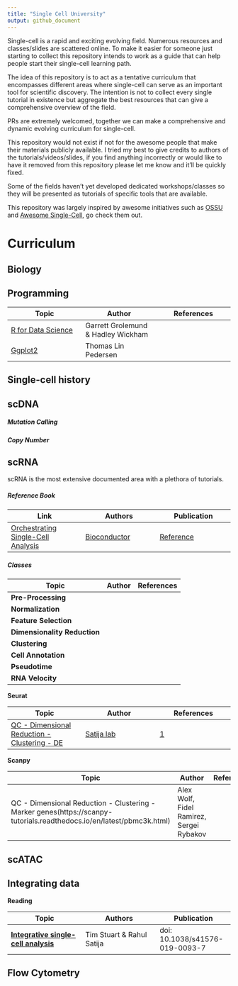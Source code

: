 ```yaml
---
title: "Single Cell University"
output: github_document
---
```


Single-cell is a rapid and exciting evolving field. Numerous resources and classes/slides are scattered online. To make it easier for someone just starting to collect this repository intends to work as a guide that can help people start their single-cell learning path.

The idea of this repository is to act as a tentative curriculum that encompasses different areas where single-cell can serve as an important tool for scientific discovery. The intention is not to collect every single tutorial in existence but aggregate the best resources that can give a comprehensive overview of the field.

PRs are extremely welcomed, together we can make a comprehensive and dynamic evolving curriculum for single-cell. 

This repository would not exist if not for the awesome people that make their materials publicly available. I tried my best to give credits to authors of the tutorials/videos/slides, if you find anything incorrectly or would like to have it removed from this repository please let me know and it'll be quickly fixed.

Some of the fields haven't yet developed dedicated workshops/classes so they will be presented as tutorials of specific tools that are available.

This repository was largely inspired by awesome initiatives such as [OSSU](https://github.com/ossu/bioinformatics) and [Awesome Single-Cell](https://github.com/seandavi/awesome-single-cell), go check them out.


# Curriculum



## Biology


## Programming

| Topic | Author | References  |
|---|---|---|
| [R for Data Science](https://r4ds.had.co.nz/) | Garrett Grolemund & Hadley Wickham | |
| [Ggplot2](https://www.youtube.com/watch?v=h29g21z0a68) | Thomas Lin Pedersen | |


## Single-cell history


## scDNA

##### Mutation Calling

##### Copy Number
 
## scRNA

scRNA is the most extensive documented area with a plethora of tutorials. 

##### Reference Book
| Link   | Authors   | Publication |
|---|---|---|
| [Orchestrating Single-Cell Analysis](Orchestrating Single-Cell Analysis)  | [Bioconductor](https://osca.bioconductor.org/contributors.html)   | [Reference](https://www.nature.com/articles/s41592-019-0654-x) |

##### Classes
| Topic | Author | References  |
|---|---|---|
| **Pre-Processing** |  |  
| **Normalization**  |  |  
| **Feature Selection**  |  | 
| **Dimensionality Reduction**  |  |
| **Clustering**  |  |
| **Cell Annotation**  |  | 
| **Pseudotime**  |  |
| **RNA Velocity**  |  |

**Seurat**

| Topic | Author | References  |
|---|---|---|
| [QC - Dimensional Reduction - Clustering - DE](https://satijalab.org/seurat/v3.1/pbmc3k_tutorial.html) | [Satija lab](https://satijalab.org) | [1](https://www.nature.com/articles/nbt.3192) |

**Scanpy**

| Topic | Author | References  |
|---|---|---|
| QC - Dimensional Reduction - Clustering - Marker genes(https://scanpy-tutorials.readthedocs.io/en/latest/pbmc3k.html) | Alex Wolf, Fidel Ramirez, Sergei Rybakov | |

## scATAC


## Integrating data

**Reading**

| Topic  | Authors   | Publication |
|---|---|---|
|[**Integrative single-cell analysis**](https://www.nature.com/articles/s41576-019-0093-7)| Tim Stuart & Rahul Satija | doi: 10.1038/s41576-019-0093-7  |



## Flow Cytometry


